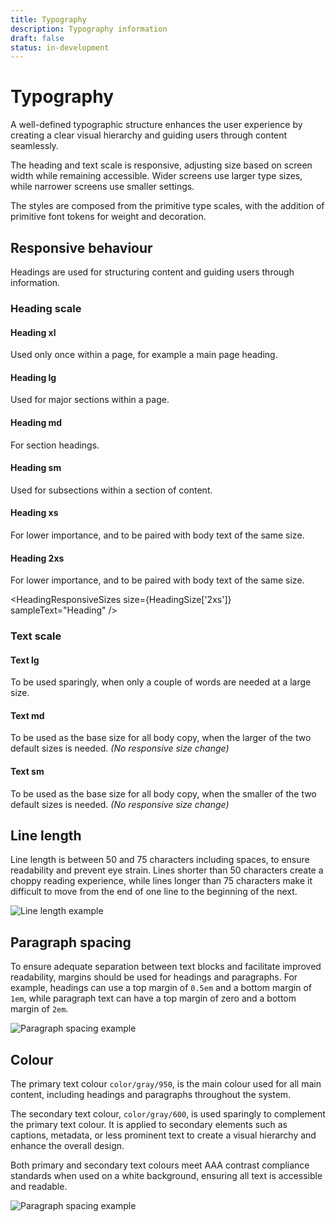 ```yaml
---
title: Typography
description: Typography information
draft: false
status: in-development
---
```



# Typography

A well-defined typographic structure enhances the user experience by creating a clear visual hierarchy and guiding users through content seamlessly.

The heading and text scale is responsive, adjusting size based on screen width while remaining accessible. Wider screens use larger type sizes, while narrower screens use smaller settings.

The styles are composed from the primitive type scales, with the addition of primitive font tokens for weight and decoration.

## Responsive behaviour

Headings are used for structuring content and guiding users through information.

### Heading scale

#### Heading xl

Used only once within a page, for example a main page heading.

<HeadingResponsiveSizes size={HeadingSize.xl} sampleText="Heading" />

#### Heading lg

Used for major sections within a page.

<HeadingResponsiveSizes size={HeadingSize.lg} sampleText="Heading" />

#### Heading md

For section headings.

<HeadingResponsiveSizes size={HeadingSize.md} sampleText="Heading" />

#### Heading sm

Used for subsections within a section of content.

<HeadingResponsiveSizes size={HeadingSize.sm} sampleText="Heading" />

#### Heading xs

For lower importance, and to be paired with body text of the same size.

<HeadingResponsiveSizes size={HeadingSize.xs} sampleText="Heading" />

#### Heading 2xs

For lower importance, and to be paired with body text of the same size.

<HeadingResponsiveSizes size={HeadingSize['2xs']} sampleText="Heading" />

### Text scale

#### Text lg

To be used sparingly, when only a couple of words are needed at a large size.

<TextResponsiveSizes size="lg" sampleText="Text" />

#### Text md

To be used as the base size for all body copy, when the larger of the two default sizes is needed. _(No responsive size change)_

<TextResponsiveSizes size="md" sampleText="Text" />

#### Text sm

To be used as the base size for all body copy, when the smaller of the two default sizes is needed. _(No responsive size change)_

<TextResponsiveSizes size="sm" sampleText="Text" />

## Line length

Line length is between 50 and 75 characters including spaces, to ensure readability and prevent eye strain. Lines shorter than 50 characters create a choppy reading experience, while lines longer than 75 characters make it difficult to move from the end of one line to the beginning of the next.

<Image
  src="/line-length.png"
  alt="Line length example"
  width={650}
  height={270}
/>

## Paragraph spacing

To ensure adequate separation between text blocks and facilitate improved readability, margins should be used for headings and paragraphs. For example, headings can use a top margin of `0.5em` and a bottom margin of `1em`, while paragraph text can have a top margin of zero and a bottom margin of `2em`.

<Image
  src="/paragraph-spacing.png"
  alt="Paragraph spacing example"
  width={548}
  height={168}
/>

## Colour

The primary text colour `color/gray/950`, is the main colour used for all main content, including headings and paragraphs throughout the system.

The secondary text colour, `color/gray/600`, is used sparingly to complement the primary text colour. It is applied to secondary elements such as captions, metadata, or less prominent text to create a visual hierarchy and enhance the overall design.

Both primary and secondary text colours meet AAA contrast compliance standards when used on a white background, ensuring all text is accessible and readable.

<Image
  src="/colour-contrast.png"
  alt="Paragraph spacing example"
  width={548}
  height={206}
/>
